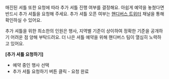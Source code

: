 매진된 셔틀 또한 요청에 따라 추가 셔틀 진행 여부를 결정해요. 아쉽게 예약을 놓쳤다면 반드시 추가 셔틀을 요청해 주세요. 추가 셔틀 오픈 여부는 [핸디버스 트위터](https://x.com/Handy_Bus) 채널을 통해 확인하실 수 있어요.

추가 셔틀을 위한 최소한의 인원은 행사, 지역별 기준이 상이하여 정확한 기준을 공개하기 어려운 점 양해 부탁드려요. 더 나은 셔틀 예약을 위해 핸디버스 팀이 열심히 노력하고 있어요.

**[추가 셔틀 요청하기]**

- 예약 중인 행사 선택
- 추가 셔틀 요청하기 버튼 클릭 - 요청 완료
